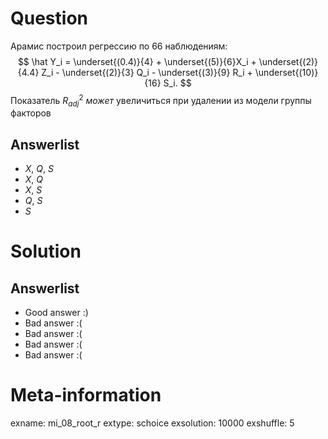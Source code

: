 Question
========

Арамис построил регрессию по 66 наблюдениям:
$$
\hat Y_i = \underset{(0.4)}{4} + \underset{(5)}{6}X_i + \underset{(2)}{4.4} Z_i - \underset{(2)}{3} Q_i - \underset{(3)}{9} R_i + \underset{(10)}{16} S_i.
$$
Показатель $R^2_{adj}$ *может* увеличиться при удалении из модели группы факторов

Answerlist
----------
* $X$, $Q$, $S$
* $X$, $Q$
* $X$, $S$
* $Q$, $S$
* $S$

Solution
========

Answerlist
----------
*  Good answer :)
*  Bad answer :(
*  Bad answer :(
*  Bad answer :(
*  Bad answer :(

Meta-information
================
exname: mi_08_root_r
extype: schoice
exsolution: 10000
exshuffle: 5
